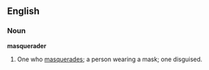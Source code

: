 ==English==

===Noun===
'''masquerader'''

#One who [[masquerade]]s; a person wearing a mask; one disguised.